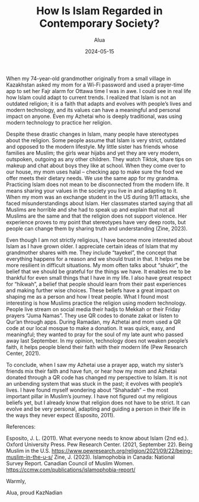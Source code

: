 ﻿---
title: "How Is Islam Regarded in Contemporary Society?"
excerpt: "As someone who is a second-generation immigrant originally coming from Kazakhstan, I always had an immense interest in different cultures and traditions. Growing up in a country where most of the population is Muslim and then coming to multicultural Canada provided me with a unique perspective of Islam religion."
author: "Alua"
date: 2024-05-15
readTime: "6 min read"
image: "images/andrey-olesko-oLjmALf2vp8-unsplash.jpg"
---
When my 74-year-old grandmother originally from a small village in Kazakhstan asked my mom for a Wi-Fi password and used a prayer-time app to set her Fajr alarm for Ottawa time I was in awe. I could see in real life how Islam could adapt to current trends. I realized that Islam is not an outdated religion; it is a faith that adapts and evolves with people’s lives and modern technology, and its values can have a meaningful and personal impact on anyone. Even my Azhetai who is deeply traditional, was using modern technology to practice her religion.

Despite these drastic changes in Islam, many people have stereotypes about the religion. Some people assume that Islam is very strict, outdated and opposed to the modern lifestyle. My little sister has friends whose families are Muslim; the girls wear hijabs and yet they are very modern, outspoken, outgoing as any other children. They watch Tiktok, share tips on makeup and chat about boys they like at school. When they come over to our house, my mom uses halal – checking app to make sure the food we offer meets their dietary needs. We use the same app for my grandma. Practicing Islam does not mean to be disconnected from the modern life. It means sharing your values in the society you live in and adapting to it. When my mom was an exchange student in the US during 9/11 attacks, she faced misunderstandings about Islam. Her classmates started saying that all Muslims are horrible and she had to speak up and explain that not all Muslims are the same and that the religion does not support violence. Her experience proves to my point that stereotypes have very deep roots, but people can change them by sharing truth and understanding (Zine, 2023).

Even though I am not strictly religious, I have become more interested about Islam as I have grown older. I appreciate certain ideas of Islam that my grandmother shares with me. They include “tayekel”, the concept that everything happens for a reason and we should trust in that. It helps me be more resilient in difficult situations. My mom often talks about “shukir”, the belief that we should be grateful for the things we have. It enables me to be thankful for even small things that I have in my life. I also have great respect for “hikwah”, a belief that people should learn from their past experiences and making further wise choices. These beliefs have a great impact on shaping me as a person and how I treat people.
What I found most interesting is how Muslims practice the religion using modern technology. People live stream on social media their hadjs to Mekkah or their Friday prayers “Juma Namas”. They use QR codes to donate zakat or listen to Qur’an through apps. During Ramadan, my Azhetai and mom used a QR code at our local mosque to make a donation. It was quick, easy, and meaningful; they wanted to pray for the soul of my late aunt who passed away last September. In my opinion, technology does not weaken people’s faith, it helps people blend their faith with their modern life (Pew Research Center, 2021).

To conclude, when I saw my Azhetai use a prayer app, watch my sister’s friends mix their faith and have fun, or hear how my mom and Azhetai donated through a QR code has changed my perspective to Islam. It is not an unbending system that was stuck in the past; it evolves with people’s lives. I have found myself wondering about “Shahadah” – the most important pillar in Muslim’s journey. I have not figured out my religious beliefs yet, but I already know that religion does not have to be strict. It can evolve and be very personal, adapting and guiding a person in their life in the ways they never expect (Esposito, 2011).


References:
 
Esposito, J. L. (2011). What everyone needs to know about Islam (2nd ed.). Oxford University Press.
Pew Research Center. (2021, September 22). Being Muslim in the U.S. https://www.pewresearch.org/religion/2021/09/22/being-muslim-in-the-u-s/
Zine, J. (2023). Islamophobia in Canada: National Survey Report. Canadian Council of Muslim Women. https://ccmw.com/publications/islamophobia-report/

Warmly,

Alua, proud KazNadian
